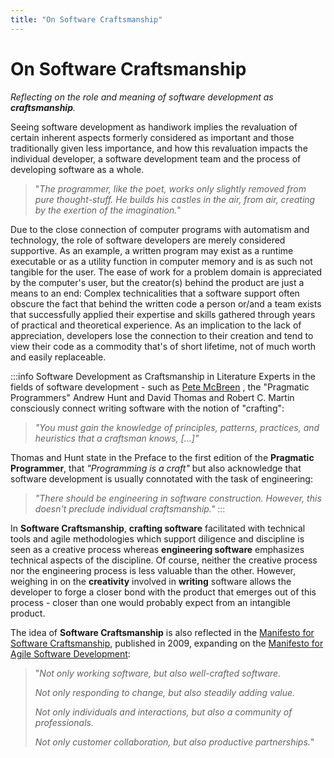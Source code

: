 ```yaml
---
title: "On Software Craftsmanship"
---
```




# On Software Craftsmanship

_Reflecting on the role and meaning of software development as **craftsmanship**._

Seeing software development as handiwork implies the revaluation of certain inherent aspects formerly considered as important
and those traditionally given less importance, and how this revaluation impacts the individual developer, a software
development team and the process of developing software as a whole.

> "_The programmer, like the poet, works only slightly removed from pure thought-stuff. He builds his castles in the air, from air, creating by the exertion of the imagination._" <BibRef name="MM" pp="7"/>

Due to the close connection of computer programs with automatism and technology, the role of software developers are
merely considered supportive. As an example, a written program may exist as a runtime executable or as a utility function
in computer memory and is as such not tangible for the user. The ease of work for a problem domain is appreciated by the
computer's user, but the creator(s) behind the product are just a means to an end: Complex technicalities that a software
support often obscure the fact that behind the written code a person or/and a team exists that successfully applied
their expertise and skills gathered through years of practical and theoretical experience. As an implication to the lack
of appreciation, developers lose the connection to their creation and tend to view their code as a commodity that's
of short lifetime, not of much worth and easily replaceable.

:::info Software Development as Craftsmanship in Literature
Experts in the fields of software development - such as [Pete McBreen](https://www.improvingwetware.com) <BibRef name="SCS" />, the "Pragmatic Programmers" Andrew Hunt and David Thomas <BibRef name="PP" /> and Robert C. Martin <BibRef name="CC" /> consciously connect writing software with the notion of "crafting":

> _"You must gain the knowledge of principles, patterns, practices, and heuristics that a craftsman knows, [...]"_ <BibRef name="CC" pp="xxvi"/>

Thomas and Hunt state in the Preface to the first edition of the **Pragmatic Programmer**, that _"Programming is a craft"_ <BibRef name="PP" pp="xix" />
but also acknowledge that software development is usually connotated with the task of engineering:

> _"There should be engineering in software construction. However, this doesn't preclude individual craftsmanship."_ <BibRef name="PP" pp="xxii" />
:::

In **Software Craftsmanship**, **crafting software** facilitated with technical tools and agile methodologies which support diligence and discipline
is seen as a creative process whereas **engineering software** emphasizes technical aspects of the discipline.
Of course, neither the creative process nor the engineering process is less valuable than the other. However, weighing in on
the **creativity** involved in **writing** software allows the developer to forge a closer bond with the product that emerges
out of this process - closer than one would probably expect from an intangible product.

The idea of **Software Craftsmanship** is also reflected in the [Manifesto for Software Craftsmanship](https://manifesto.softwarecraftsmanship.org/), published in 2009, expanding on the [Manifesto for Agile Software Development](https://agilemanifesto.org/):

>    "_Not only working software,
      but also well-crafted software._
>
>    _Not only responding to change,
      but also steadily adding value._
>
>    _Not only individuals and interactions,
      but also a community of professionals._
>
>    _Not only customer collaboration,
      but also productive partnerships._"

